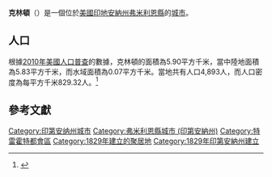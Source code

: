 {{noteTA
|G1=USState
|G2=地名
|G3=Unit
}}
{{Infobox settlement
|official_name = 克林頓
|native_name = Clinton
|settlement_type = [[城市|城市]]
|image_skyline = Main Street in downtown Clinton.jpg
|imagesize = 250px
|image_map = Vermillion County Indiana Incorporated and Unincorporated areas Clinton Highlighted 1813780.svg
|mapsize = 250px
|subdivision_type = [[世界政區索引|國家]]
|subdivision_type1 = [[美国州份|州份]]
|subdivision_type2 = [[印地安納州行政区划|縣]]
|subdivision_name = [[美国|美国]]
|subdivision_name1 = [[印地安納州|印地安納州]]
|subdivision_name2 = [[弗米利恩縣_(印地安納州)|弗米利恩縣]]
|elevation_ft = 495
|elevation_m = 151
|timezone = [[北美东部时区|EST]]
|area_total_km2 = 5.90
|area_land_km2 = 5.83
|area_water_km2 = 0.07
|area_total_sq_mi = 
|area_land_sq_mi = 
|area_water_sq_mi = 
|population_as_of = [[2010年美國人口普查|2010]]
|population_footnotes = 
|population_total = 4893
|population_density_km2 = auto
|population_density_sq_mi = auto
|utc_offset = -5
|coordinates = {{coord|39|39|36|N|87|24|21|W|type:city_region:US|display=inline,title}}
| coor_pinpoint = 
| coordinates_footnotes = 
|timezone_DST = EDT
|utc_offset_DST = -4
|postal_code_type = [[美國郵區編號|郵區編號]]
|postal_code = 47842
|area_code = [[北美電話區號765|765]]
|blank_name = [[地名信息系统|GNIS ID]]
|blank_info = 432671<ref name="GNIS">{{cite gnis|432671|Clinton}}</ref>
}}
'''克林頓'''（{{lang-en|Clinton}}）是一個位於[[美國|美國]][[印地安納州|印地安納州]][[弗米利恩縣_(印地安納州)|弗米利恩縣]]的[[城市|城市]]。

== 人口 ==
根據[[2010年美國人口普查|2010年美國人口普查]]的數據，克林頓的面積為5.90平方千米，當中陸地面積為5.83平方千米，而水域面積為0.07平方千米。當地共有人口4,893人，而人口密度為每平方千米829.32人。<ref name="GR8">{{cite web|url=http://factfinder2.census.gov|publisher=[[美国人口调查局|美国人口调查局]]|accessdate=2011-05-14|title=American FactFinder|archive-date=2013-09-11|archive-url=https://web.archive.org/web/20130911234518/http://factfinder2.census.gov/|dead-url=no}}</ref>

== 參考文獻 ==
{{reflist}}

{{弗米利恩縣 (印地安納州)}}
{{Authority control}}

{{DEFAULTSORT:Clinton, Indiana}}
[[Category:印第安纳州城市|Category:印第安纳州城市]]
[[Category:弗米利恩縣城市_(印第安納州)|Category:弗米利恩縣城市 (印第安納州)]]
[[Category:特雷霍特都會區|Category:特雷霍特都會區]]
[[Category:1829年建立的聚居地|Category:1829年建立的聚居地]]
[[Category:1829年印第安納州建立|Category:1829年印第安納州建立]]

{{Indiana-geo-stub}}